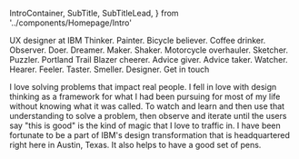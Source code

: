   IntroContainer,
  SubTitle,
  SubTitleLead,
} from '../components/Homepage/Intro'

<Grid>
  <IntroContainer>
    <Title>
      Matt <br /> Cardinal
    </Title>
    <SubTitle>UX designer at IBM</SubTitle>
    <SubTitleLead>
      Thinker. Painter. Bicycle believer. Coffee drinker. Observer. Doer.
      Dreamer. Maker. Shaker. Motorcycle overhauler. Sketcher. Puzzler. Portland
      Trail Blazer cheerer. Advice giver. Advice taker. Watcher. Hearer. Feeler.
      Taster. Smeller. Designer.
    </SubTitleLead>
    <PrimaryButton>Get in touch</PrimaryButton>
  </IntroContainer>
  <SummaryImage />
  <SummaryContent>
    <p>
      I love solving problems that impact real people. I fell in love with
      design thinking as a framework for what I had been pursuing for most of my
      life without knowing what it was called. To watch and learn and then use
      that understanding to solve a problem, then observe and iterate until the
      users say "this is good" is the kind of magic that I love to traffic in. I
      have been fortunate to be a part of IBM's design transformation that is
      headquartered right here in Austin, Texas. It also helps to have a good
      set of pens.
    </p>
  </SummaryContent>
  <ProjectContainer />
  <Footer />
</Grid>
